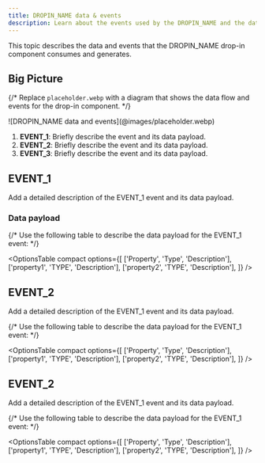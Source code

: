 ```yaml
---
title: DROPIN_NAME data & events
description: Learn about the events used by the DROPIN_NAME and the data available within the events.
---
```



This topic describes the data and events that the DROPIN_NAME drop-in component consumes and generates.

## Big Picture

{/* Replace `placeholder.webp` with a diagram that shows the data flow and events for the drop-in component. */}

<Diagram caption="[DROPIN_NAME data and events]">
  ![DROPIN_NAME data and events](@images/placeholder.webp)
</Diagram>

<Callouts columnCount="1">

1. **EVENT_1**: Briefly describe the event and its data payload.
1. **EVENT_2**: Briefly describe the event and its data payload.
1. **EVENT_3**: Briefly describe the event and its data payload.

</Callouts>

## EVENT_1

Add a detailed description of the EVENT_1 event and its data payload.

### Data payload

{/* Use the following table to describe the data payload for the EVENT_1 event: */}

<OptionsTable
  compact
  options={[
    ['Property', 'Type', 'Description'],
    ['property1', 'TYPE', 'Description'],
    ['property2', 'TYPE', 'Description'],
  ]}
/>

## EVENT_2

Add a detailed description of the EVENT_1 event and its data payload.

{/* Use the following table to describe the data payload for the EVENT_1 event: */}

<OptionsTable
  compact
  options={[
    ['Property', 'Type', 'Description'],
    ['property1', 'TYPE', 'Description'],
    ['property2', 'TYPE', 'Description'],
  ]}
/>

## EVENT_2

Add a detailed description of the EVENT_1 event and its data payload.

{/* Use the following table to describe the data payload for the EVENT_1 event: */}

<OptionsTable
  compact
  options={[
    ['Property', 'Type', 'Description'],
    ['property1', 'TYPE', 'Description'],
    ['property2', 'TYPE', 'Description'],
  ]}
/>
